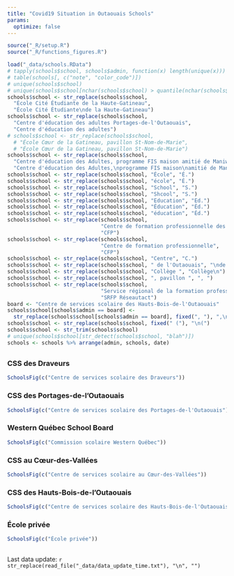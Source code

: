 ```yaml
---
title: "Covid19 Situation in Outaouais Schools"
params: 
  optimize: false
---
```


```r
source("_R/setup.R")
source("_R/functions_figures.R")
```

```r
load("_data/schools.RData")
# tapply(schools$school, schools$admin, function(x) length(unique(x)))
# table(schools[, c("note", "color_code")])
# unique(schools$school)
# unique(schools$school[nchar(schools$school) > quantile(nchar(schools$school), probs = seq(0, 1, 0.05)[20])])
schools$school <- str_replace(schools$school, 
  "École Cité Étudiante de la Haute-Gatineau", 
  "École Cité Étudiante\nde la Haute-Gatineau")
schools$school <- str_replace(schools$school, 
  "Centre d'éducation des adultes Portages-de-l'Outaouais", 
  "Centre d'éducation des adultes")
# schools$school <- str_replace(schools$school, 
  # "École Cœur de la Gatineau, pavillon St-Nom-de-Marie", 
  # "École Cœur de la Gatineau, pavillon St-Nom-de-Marie")
schools$school <- str_replace(schools$school, 
  "Centre d'éducation des Adultes, programme FIS maison amitié de Maniwaki", 
  "Centre d'éducation des Adultes,\nprogramme FIS maison\namitié de Maniwaki")
schools$school <- str_replace(schools$school, "École", "É.")
schools$school <- str_replace(schools$school, "école", "É.")
schools$school <- str_replace(schools$school, "School", "S.")
schools$school <- str_replace(schools$school, "Shcool", "S.")
schools$school <- str_replace(schools$school, "Education", "Ed.")
schools$school <- str_replace(schools$school, "Éducation", "Éd.")
schools$school <- str_replace(schools$school, "éducation", "Éd.")
schools$school <- str_replace(schools$school, 
                              "Centre de formation professionnelle des métiers", 
                              "CFP")
schools$school <- str_replace(schools$school, 
                              "Centre de formation professionnelle", 
                              "CFP")
schools$school <- str_replace(schools$school, "Centre", "C.")
schools$school <- str_replace(schools$school, " de l'Outaouais", "\nde l'Outaouais")
schools$school <- str_replace(schools$school, "Collège ", "Collège\n")
schools$school <- str_replace(schools$school, ", pavillon ", ", ")
schools$school <- str_replace(schools$school, 
                              "Service régional de la formation professionnelle et du service aux entreprises Réseautact", 
                              "SRFP Réseautact")
board <- "Centre de services scolaire des Hauts-Bois-de-l'Outaouais"
schools$school[schools$admin == board] <- 
  str_replace(schools$school[schools$admin == board], fixed(", "), ",\n")
schools$school <- str_replace(schools$school, fixed(" ("), "\n(")
schools$school <- str_trim(schools$school)
# unique(schools$school[str_detect(schools$school, "blah")])
schools <- schools %>% arrange(admin, schools, date)
```

## {.tabset .tabset-fade .tabset-pills}

### CSS des Draveurs
```r
SchoolsFig(c("Centre de services scolaire des Draveurs"))
```

### CSS des Portages-de-l'Outaouais
```r
SchoolsFig(c("Centre de services scolaire des Portages-de-l'Outaouais"))
```

### Western Québec School Board
```r
SchoolsFig(c("Commission scolaire Western Québec"))
```

### CSS au Cœur-des-Vallées
```r
SchoolsFig(c("Centre de services scolaire au Cœur-des-Vallées"))
```

### CSS des Hauts-Bois-de-l'Outaouais
```r
SchoolsFig(c("Centre de services scolaire des Hauts-Bois-de-l'Outaouais"))
```

### École privée
```r
SchoolsFig(c("École privée"))
```

## 

Last data update: `r str_replace(read_file("_data/data_update_time.txt"), "\n", "")`
